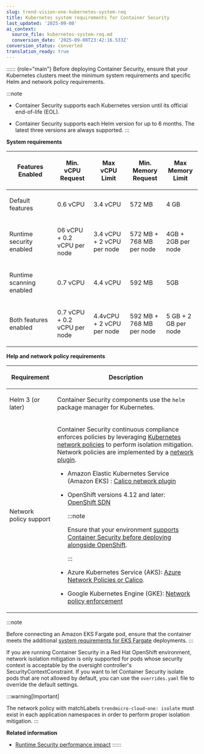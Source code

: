 ```yaml
---
slug: trend-vision-one-kubernetes-system-req
title: Kubernetes system requirements for Container Security
last_updated: '2025-09-08'
ai_context:
  source_file: kubernetes-system-req.md
  conversion_date: '2025-09-08T23:42:16.533Z'
conversion_status: converted
translation_ready: true
---
```


:::::: {role="main"}
Before deploying Container Security, ensure that your Kubernetes clusters meet the minimum system requirements and specific Helm and network policy requirements.

:::note

- Container Security supports each Kubernetes version until its official end-of-life (EOL).

- Container Security supports each Helm version for up to 6 months. The latest three versions are always supported.
:::

**System requirements**

<table>
<colgroup>
<col style="width: 25%" />
<col style="width: 19%" />
<col style="width: 19%" />
<col style="width: 19%" />
<col style="width: 19%" />
</colgroup>
<thead>
<tr>
<th><p>Features Enabled</p></th>
<th><p>Min. vCPU Request</p></th>
<th><p>Max vCPU Limit</p></th>
<th><p>Min. Memory Request</p></th>
<th><p>Max Memory Limit</p></th>
</tr>
</thead>
<tbody>
<tr>
<td><p>Default features</p></td>
<td><p>0.6 vCPU</p></td>
<td><p>3.4 vCPU</p></td>
<td><p>572 MB</p></td>
<td><p>4 GB</p></td>
</tr>
<tr>
<td><p>Runtime security enabled</p></td>
<td><p>06 vCPU + 0.2 vCPU per node</p></td>
<td><p>3.4 vCPU + 2 vCPU per node</p></td>
<td><p>572 MB + 768 MB per node</p></td>
<td><p>4GB + 2GB per node</p></td>
</tr>
<tr>
<td><p>Runtime scanning enabled</p></td>
<td><p>0.7 vCPU</p></td>
<td><p>4.4 vCPU</p></td>
<td><p>592 MB</p></td>
<td><p>5GB</p></td>
</tr>
<tr>
<td><p>Both features enabled</p></td>
<td><p>0.7 vCPU + 0.2 vCPU per node</p></td>
<td><p>4.4vCPU + 2 vCPU per node</p></td>
<td><p>592 MB + 768 MB per node</p></td>
<td><p>5 GB + 2 GB per node</p></td>
</tr>
</tbody>
</table>

**Help and network policy requirements**

<table>
<colgroup>
<col style="width: 25%" />
<col style="width: 75%" />
</colgroup>
<thead>
<tr>
<th><p>Requirement</p></th>
<th><p>Description</p></th>
</tr>
</thead>
<tbody>
<tr>
<td><p>Helm 3 (or later)</p></td>
<td><p>Container Security components use the <code>helm</code> package manager for Kubernetes.</p></td>
</tr>
<tr>
<td><p>Network policy support</p></td>
<td><p>Container Security continuous compliance enforces policies by leveraging <a href="https://kubernetes.io/docs/concepts/services-networking/network-policies/">Kubernetes network policies</a> to perform isolation mitigation. Network policies are implemented by a <a href="https://kubernetes.io/docs/concepts/extend-kubernetes/compute-storage-net/network-plugins/">network plugin</a>.</p>
<ul>
<li><p>Amazon Elastic Kubernetes Service (Amazon EKS) : <a href="https://docs.aws.amazon.com/eks/latest/userguide/calico">Calico network plugin</a></p></li>
<li><p>OpenShift versions 4.12 and later: <a href="https://docs.openshift.com/container-platform/4.12/networking/network_policy/about-network-policy">OpenShift SDN</a></p>


:::note

<p>Ensure that your environment <a href="trend-vision-one-openshift-requirements">supports Container Security before deploying alongside OpenShift</a>.</p>


:::

</li>
<li><p>Azure Kubernetes Service (AKS): <a href="https://learn.microsoft.com/en-us/azure/aks/use-network-policies">Azure Network Policies or Calico</a>.</p></li>
<li><p>Google Kubernetes Engine (GKE): <a href="https://cloud.google.com/kubernetes-engine/docs/how-to/network-policy">Network policy enforcement</a></p></li>
</ul></td>
</tr>
</tbody>
</table>

:::note

Before connecting an Amazon EKS Fargate pod, ensure that the container meets the additional [system requirements for EKS Fargate](amazon-eks-fargate-sys-reqs.mdx) deployments.
:::

If you are running Container Security in a Red Hat OpenShift environment, network isolation mitigation is only supported for pods whose security context is acceptable by the oversight controller's SecurityContextConstraint. If you want to let Container Security isolate pods that are not allowed by default, you can use the `overrides.yaml` file to override the default settings.

:::warning[Important]

The network policy with matchLabels `trendmicro-cloud-one: isolate` must exist in each application namespaces in order to perform proper isolation mitigation.
:::

**Related information**

- [Runtime Security performance impact](runtime-perform-sec.mdx)
::::::
